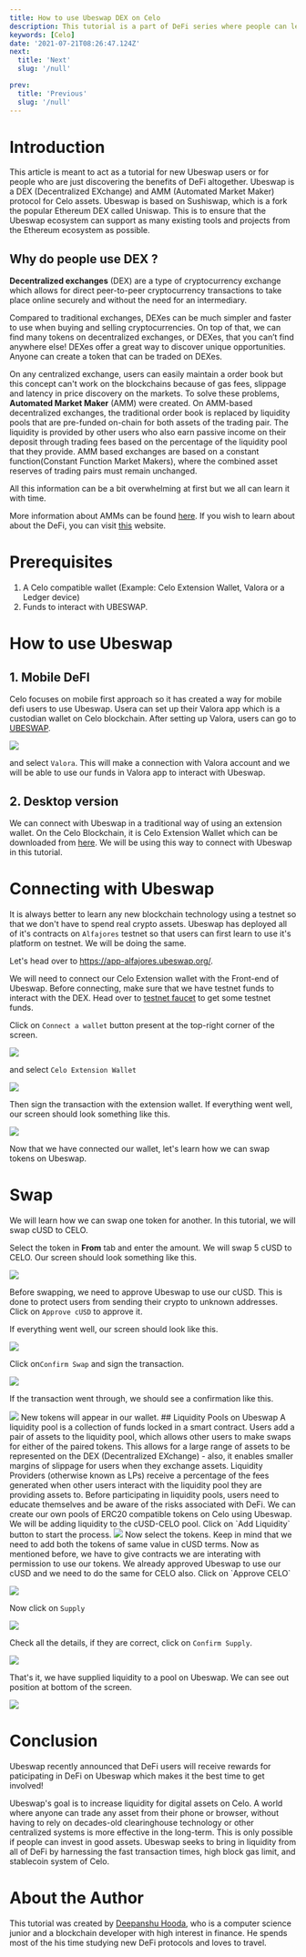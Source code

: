 ```yaml
---
title: How to use Ubeswap DEX on Celo
description: This tutorial is a part of DeFi series where people can learn how to participate in DeFi on the Celo Blockchain.
keywords: [Celo]
date: '2021-07-21T08:26:47.124Z'
next:
  title: 'Next'
  slug: '/null'

prev:
  title: 'Previous'
  slug: '/null'
---
```


# Introduction

This article is meant to act as a tutorial for new Ubeswap users or for people who are just discovering the benefits of DeFi altogether. Ubeswap is a DEX (Decentralized EXchange) and AMM (Automated Market Maker) protocol for Celo assets. Ubeswap is based on Sushiswap, which is a fork the popular Ethereum DEX called Uniswap. This is to ensure that the Ubeswap ecosystem can support as many existing tools and projects from the Ethereum ecosystem as possible.

## Why do people use DEX ?

**Decentralized exchanges** (DEX) are a type of cryptocurrency exchange which allows for direct peer-to-peer cryptocurrency transactions to take place online securely and without the need for an intermediary.

Compared to traditional exchanges, DEXes can be much simpler and faster to use when buying and selling cryptocurrencies. On top of that, we can find many tokens on decentralized exchanges, or DEXes, that you can’t find anywhere else! DEXes offer a great way to discover unique opportunities. Anyone can create a token that can be traded on DEXes.

On any centralized exchange, users can easily maintain a order book but this concept can't work on the blockchains because of gas fees, slippage and latency in price discovery on the markets. To solve these problems, **Automated Market Maker** (AMM) were created. On AMM-based decentralized exchanges, the traditional order book is replaced by liquidity pools that are pre-funded on-chain for both assets of the trading pair. The liquidity is provided by other users who also earn passive income on their deposit through trading fees based on the percentage of the liquidity pool that they provide. AMM based exchanges are based on a constant function(Constant Function Market Makers), where the combined asset reserves of trading pairs must remain unchanged.

All this information can be a bit overwhelming at first but we all can learn it with time.

More information about AMMs can be found [here](https://blog.chain.link/challenges-in-defi-how-to-bring-more-capital-and-less-risk-to-automated-market-maker-dexs/). If you wish to learn about about the DeFi, you can visit [this](https://academy.ivanontech.com/blog/defi-encyclopedia-the-ultimate-list-of-decentralized-finance-terms) website.

# Prerequisites

1.  A Celo compatible wallet (Example: Celo Extension Wallet, Valora or a Ledger device)
2.  Funds to interact with UBESWAP.

# How to use Ubeswap

## 1. Mobile DeFI

Celo focuses on mobile first approach so it has created a way for mobile defi users to use Ubeswap. Usera can set up their Valora app which is a custodian wallet on Celo blockchain. After setting up Valora, users can go to [UBESWAP](https://app.ubeswap.org/).

![](./assets/celo-ubeswap-tutorial-image-1.png)

and select `Valora`. This will make a connection with Valora account and we will be able to use our funds in Valora app to interact with Ubeswap.

## 2. Desktop version

We can connect with Ubeswap in a traditional way of using an extension wallet. On the Celo Blockchain, it is Celo Extension Wallet which can be downloaded from [here](https://chrome.google.com/webstore/detail/celoextensionwallet/kkilomkmpmkbdnfelcpgckmpcaemjcdh?hl=en). We will be using this way to connect with Ubeswap in this tutorial.

# Connecting with Ubeswap

It is always better to learn any new blockchain technology using a testnet so that we don't have to spend real crypto assets. Ubeswap has deployed all of it's contracts on `Alfajores` testnet so that users can first learn to use it's platform on testnet. We will be doing the same.

Let's head over to <https://app-alfajores.ubeswap.org/>.

We will need to connect our Celo Extension wallet with the Front-end of Ubeswap. Before connecting, make sure that we have testnet funds to interact with the DEX. Head over to [testnet faucet](https://celo.org/developers/faucet) to get some testnet funds.

Click on `Connect a wallet` button present at the top-right corner of the screen.

![](./assets/celo-ubeswap-tutorial-image-2.png)

and select `Celo Extension Wallet`

![](./assets/celo-ubeswap-tutorial-image-3.png)

Then sign the transaction with the extension wallet. If everything went well, our screen should look something like this.

![](./assets/celo-ubeswap-tutorial-image-4.png)

Now that we have connected our wallet, let's learn how we can swap tokens on Ubeswap.

# Swap

We will learn how we can swap one token for another. In this tutorial, we will swap cUSD to CELO.

Select the token in **From** tab and enter the amount. We will swap 5 cUSD to CELO. Our screen should look something like this.

![](./assets/celo-ubeswap-tutorial-image-5.png)

Before swapping, we need to approve Ubeswap to use our cUSD. This is done to protect users from sending their crypto to unknown addresses. Click on `Approve cUSD` to approve it.

If everything went well, our screen should look like this.

![](./assets/celo-ubeswap-tutorial-image-6.png)

Click on`Confirm Swap` and sign the transaction.

![](./assets/celo-ubeswap-tutorial-image-7.png)

If the transaction went through, we should see a confirmation like this.

![](./assets/celo-ubeswap-tutorial-image-8.png) New tokens will appear in our wallet. ## Liquidity Pools on Ubeswap A liquidity pool is a collection of funds locked in a smart contract. Users add a pair of assets to the liquidity pool, which allows other users to make swaps for either of the paired tokens. This allows for a large range of assets to be represented on the DEX (Decentralized EXchange) - also, it enables smaller margins of slippage for users when they exchange assets. Liquidity Providers (otherwise known as LPs) receive a percentage of the fees generated when other users interact with the liquidity pool they are providing assets to. Before participating in liquidity pools, users need to educate themselves and be aware of the risks associated with DeFi. We can create our own pools of ERC20 compatible tokens on Celo using Ubeswap. We will be adding liquidity to the cUSD-CELO pool. Click on \`Add Liquidity\` button to start the process. ![](./assets/celo-ubeswap-tutorial-image-9.png) Now select the tokens. Keep in mind that we need to add both the tokens of same value in cUSD terms. Now as mentioned before, we have to give contracts we are interating with permission to use our tokens. We already approved Ubeswap to use our cUSD and we need to do the same for CELO also. Click on \`Approve CELO\`

![](./assets/celo-ubeswap-tutorial-image-10.png)

Now click on `Supply`

![](./assets/celo-ubeswap-tutorial-image-11.png)

Check all the details, if they are correct, click on `Confirm Supply`.

![](./assets/celo-ubeswap-tutorial-image-12.png)

That's it, we have supplied liquidity to a pool on Ubeswap. We can see out position at bottom of the screen.

![](./assets/celo-ubeswap-tutorial-image-13.png)

# Conclusion

Ubeswap recently announced that DeFi users will receive rewards for paticipating in DeFi on Ubeswap which makes it the best time to get involved!

Ubeswap's goal is to increase liquidity for digital assets on Celo. A world where anyone can trade any asset from their phone or browser, without having to rely on decades-old clearinghouse technology or other centralized systems is more effective in the long-term. This is only possible if people can invest in good assets. Ubeswap seeks to bring in liquidity from all of DeFi by harnessing the fast transaction times, high block gas limit, and stablecoin system of Celo.

# About the Author

This tutorial was created by [Deepanshu Hooda](https://github.com/gitofdeepanshu/), who is a computer science junior and a blockchain developer with high interest in finance. He spends most of the his time studying new DeFi protocols and loves to travel.
